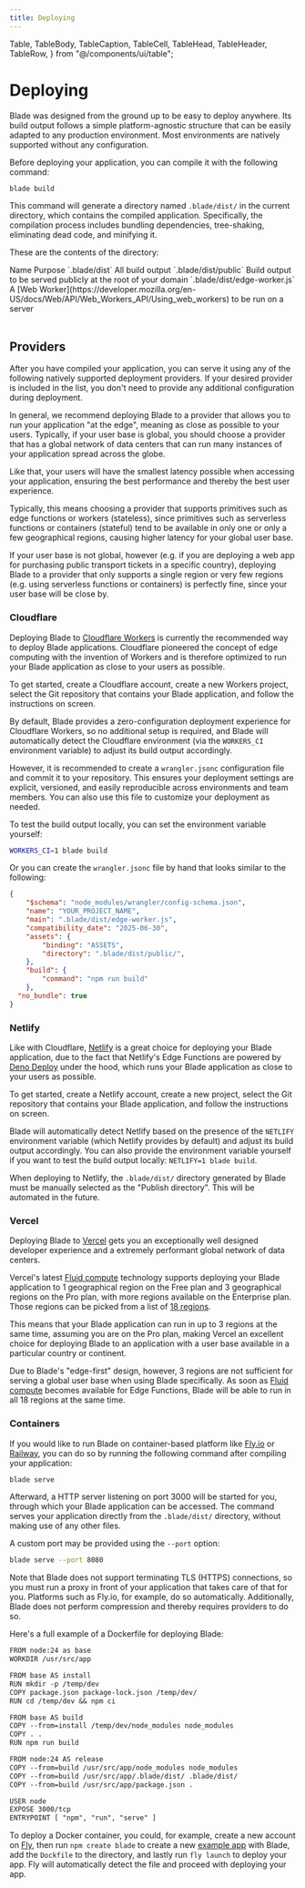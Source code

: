 ```yaml
---
title: Deploying
---
```


  Table,
  TableBody,
  TableCaption,
  TableCell,
  TableHead,
  TableHeader,
  TableRow,
} from "@/components/ui/table";

# Deploying

Blade was designed from the ground up to be easy to deploy anywhere. Its build
output follows a simple platform-agnostic structure that can be easily adapted
to any production environment. Most environments are natively supported without
any configuration.

Before deploying your application, you can compile it with the following command:

```bash
blade build
```

This command will generate a directory named `.blade/dist/` in the current directory,
which contains the compiled application. Specifically, the compilation process includes
bundling dependencies, tree-shaking, eliminating dead code, and minifying it.

These are the contents of the directory:

<Table>
  <TableHeader>
    <TableRow>
      <TableHead>Name</TableHead>
      <TableHead>Purpose</TableHead>
    </TableRow>
  </TableHeader>
  <TableBody>
    <TableRow>
      <TableCell>`.blade/dist`</TableCell>
      <TableCell>All build output</TableCell>
    </TableRow>
    <TableRow>
      <TableCell>`.blade/dist/public`</TableCell>
      <TableCell>Build output to be served publicly at the root of your domain</TableCell>
    </TableRow>
    <TableRow>
      <TableCell>`.blade/dist/edge-worker.js`</TableCell>
      <TableCell>A [Web Worker](https://developer.mozilla.org/en-US/docs/Web/API/Web_Workers_API/Using_web_workers) to be run on a server</TableCell>
    </TableRow>
  </TableBody>
</Table>

## Providers

After you have compiled your application, you can serve it using any of the following
natively supported deployment providers. If your desired provider is included in the list,
you don't need to provide any additional configuration during deployment.

In general, we recommend deploying Blade to a provider that allows you to run your
application "at the edge", meaning as close as possible to your users. Typically, if
your user base is global, you should choose a provider that has a global network of
data centers that can run many instances of your application spread across the globe.

Like that, your users will have the smallest latency possible when accessing your application,
ensuring the best performance and thereby the best user experience.

Typically, this means choosing a provider that supports primitives such as edge functions
or workers (stateless), since primitives such as serverless functions or containers
(stateful) tend to be available in only one or only a few geographical regions, causing
higher latency for your global user base.

If your user base is not global, however (e.g. if you are deploying a web app for purchasing
public transport tickets in a specific country), deploying Blade to a provider that only
supports a single region or very few regions (e.g. using serverless functions or containers)
is perfectly fine, since your user base will be close by.

### Cloudflare

Deploying Blade to [Cloudflare Workers](https://workers.cloudflare.com) is currently
the recommended way to deploy Blade applications. Cloudflare pioneered the concept of
edge computing with the invention of Workers and is therefore optimized to run your
Blade application as close to your users as possible.

To get started, create a Cloudflare account, create a new Workers project, select the
Git repository that contains your Blade application, and follow the instructions on screen.

By default, Blade provides a zero-configuration deployment experience for Cloudflare Workers,
so no additional setup is required, and Blade will automatically detect the Cloudflare
environment (via the `WORKERS_CI` environment variable) to adjust its build output accordingly.

However, it is recommended to create a `wrangler.jsonc` configuration file and commit it 
to your repository. This ensures your deployment settings are explicit, versioned, and 
easily reproducible across environments and team members. You can also use this file to 
customize your deployment as needed.

To test the build output locally, you can set the environment variable yourself:

```bash
WORKERS_CI=1 blade build
```

Or you can create the `wrangler.jsonc` file by hand that looks similar to the following:

```json
{
	"$schema": "node_modules/wrangler/config-schema.json",
	"name": "YOUR_PROJECT_NAME",
	"main": ".blade/dist/edge-worker.js",
	"compatibility_date": "2025-06-30",
	"assets": {
		"binding": "ASSETS",
		"directory": ".blade/dist/public/",
	},
	"build": {
		"command": "npm run build"
	},
  "no_bundle": true
}
```

### Netlify

Like with Cloudflare, [Netlify](https://www.netlify.com) is a great choice for deploying
your Blade application, due to the fact that Netlify's Edge Functions are powered
by [Deno Deploy](https://deno.com/subhosting) under the hood, which runs your Blade
application as close to your users as possible.

To get started, create a Netlify account, create a new project, select the
Git repository that contains your Blade application, and follow the instructions on screen.

Blade will automatically detect Netlify based on the presence of the `NETLIFY`
environment variable (which Netlify provides by default) and adjust its build output
accordingly. You can also provide the environment variable yourself if you want to test
the build output locally: `NETLIFY=1 blade build`.

When deploying to Netlify, the `.blade/dist/` directory generated by Blade must be manually
selected as the "Publish directory". This will be automated in the future.

### Vercel

Deploying Blade to [Vercel](https://vercel.com) gets you an exceptionally well designed
developer experience and a extremely performant global network of data centers.

Vercel's latest [Fluid compute](https://vercel.com/fluid) technology supports deploying
your Blade application to 1 geographical region on the Free plan and 3 geographical
regions on the Pro plan, with more regions available on the Enterprise plan. Those regions
can be picked from a list of [18 regions](https://vercel.com/docs/edge-network/regions).

This means that your Blade application can run in up to 3 regions at the same time,
assuming you are on the Pro plan, making Vercel an excellent choice for deploying Blade to
an application with a user base available in a particular country or continent.

Due to Blade's "edge-first" design, however, 3 regions are not sufficient for serving a global
user base when using Blade specifically. As soon as [Fluid compute](https://vercel.com/fluid)
becomes available for Edge Functions, Blade will be able to run in all 18 regions
at the same time.

### Containers

If you would like to run Blade on container-based platform like [Fly.io](https://fly.io)
or [Railway](https://railway.app), you can do so by running the following command after
compiling your application:

```bash
blade serve
```

Afterward, a HTTP server listening on port 3000 will be started for you, through which
your Blade application can be accessed. The command serves your application directly
from the `.blade/dist/` directory, without making use of any other files.

A custom port may be provided using the `--port` option:

```bash
blade serve --port 8080
```

Note that Blade does not support terminating TLS (HTTPS) connections, so you must run a
proxy in front of your application that takes care of that for you. Platforms such as
Fly.io, for example, do so automatically. Additionally, Blade does not perform compression
and thereby requires providers to do so.

Here's a full example of a Dockerfile for deploying Blade:

```txt
FROM node:24 as base
WORKDIR /usr/src/app

FROM base AS install
RUN mkdir -p /temp/dev
COPY package.json package-lock.json /temp/dev/
RUN cd /temp/dev && npm ci

FROM base AS build
COPY --from=install /temp/dev/node_modules node_modules
COPY . .
RUN npm run build

FROM node:24 AS release
COPY --from=build /usr/src/app/node_modules node_modules
COPY --from=build /usr/src/app/.blade/dist/ .blade/dist/
COPY --from=build /usr/src/app/package.json .

USER node
EXPOSE 3000/tcp
ENTRYPOINT [ "npm", "run", "serve" ]
```

To deploy a Docker container, you could, for example, create a new account on [Fly](https://fly.io), then run `npm create blade` to create a new [example app](https://github.com/ronin-co/blade/tree/main/packages/create-blade/templates/basic) with Blade, add the `Dockfile` to the directory, and lastly run `fly launch` to deploy your app. Fly will automatically detect the file and proceed with deploying your app.
